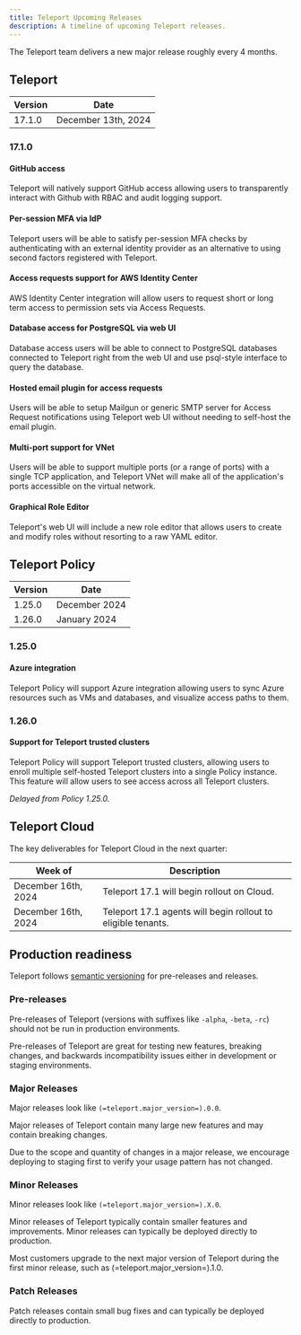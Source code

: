 ```yaml
---
title: Teleport Upcoming Releases
description: A timeline of upcoming Teleport releases.
---
```


The Teleport team delivers a new major release roughly every 4 months.

## Teleport

| Version | Date                |
|---------|---------------------|
| 17.1.0  | December 13th, 2024 |

### 17.1.0

#### GitHub access

Teleport will natively support GitHub access allowing users to transparently
interact with Github with RBAC and audit logging support.

#### Per-session MFA via IdP

Teleport users will be able to satisfy per-session MFA checks by authenticating
with an external identity provider as an alternative to using second factors
registered with Teleport.

#### Access requests support for AWS Identity Center

AWS Identity Center integration will allow users to request short or long term
access to permission sets via Access Requests.

#### Database access for PostgreSQL via web UI

Database access users will be able to connect to PostgreSQL databases connected
to Teleport right from the web UI and use psql-style interface to query the
database.

#### Hosted email plugin for access requests

Users will be able to setup Mailgun or generic SMTP server for Access Request
notifications using Teleport web UI without needing to self-host the email
plugin.

#### Multi-port support for VNet

Users will be able to support multiple ports (or a range of ports) with a
single TCP application, and Teleport VNet will make all of the application's
ports accessible on the virtual network.

#### Graphical Role Editor

Teleport's web UI will include a new role editor that allows users to create
and modify roles without resorting to a raw YAML editor.

## Teleport Policy

| Version | Date          |
|---------|---------------|
| 1.25.0  | December 2024 |
| 1.26.0  | January 2024  |

### 1.25.0

#### Azure integration

Teleport Policy will support Azure integration allowing users to sync Azure
resources such as VMs and databases, and visualize access paths to them.

### 1.26.0

#### Support for Teleport trusted clusters

Teleport Policy will support Teleport trusted clusters, allowing users to
enroll multiple self-hosted Teleport clusters into a single Policy instance.
This feature will allow users to see access across all Teleport clusters.

*Delayed from Policy 1.25.0.*

## Teleport Cloud

The key deliverables for Teleport Cloud in the next quarter:

| Week of               | Description                                                    |
|-----------------------|----------------------------------------------------------------|
| December 16th, 2024   | Teleport 17.1 will begin rollout on Cloud.                     |
| December 16th, 2024   | Teleport 17.1 agents will begin rollout to eligible tenants.   |

## Production readiness

Teleport follows [semantic versioning](https://semver.org) for pre-releases and
releases.

### Pre-releases

Pre-releases of Teleport (versions with suffixes like `-alpha`, `-beta`, `-rc`)
should not be run in production environments.

Pre-releases of Teleport are great for testing new features, breaking changes,
and backwards incompatibility issues either in development or staging
environments.

### Major Releases

Major releases look like `(=teleport.major_version=).0.0`.

Major releases of Teleport contain many large new features and may contain
breaking changes.

Due to the scope and quantity of changes in a major release, we encourage
deploying to staging first to verify your usage pattern has not changed.

### Minor Releases

Minor releases look like `(=teleport.major_version=).X.0`.

Minor releases of Teleport typically contain smaller features and improvements.
Minor releases can typically be deployed directly to production.

Most customers upgrade to the next major version of Teleport during the first
minor release, such as (=teleport.major_version=).1.0.

### Patch Releases

Patch releases contain small bug fixes and can typically be deployed directly
to production.
